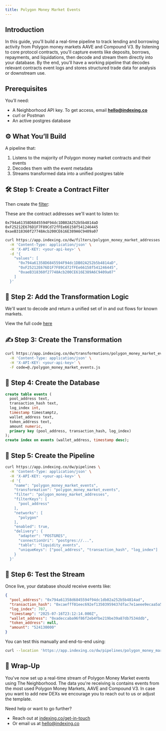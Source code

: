 ```yaml
---
title: Polygon Money Market Events
---
```


## Introduction

In this guide, you'll build a real-time pipeline to track lending and borrowing activity from Polygon money markets AAVE and Compound V3. By listening to core protocol contracts, you'll capture events like deposits, borrows, repayments, and liquidations, then decode and stream them directly into your database. By the end, you'll have a working pipeline that decodes relevant contracts event logs and stores structured trade data for analysis or downstream use.

## Prerequisites

You’ll need:

- A Neighborhood API key. To get access, email [**hello@indexing.co**](mailto:hello@indexing.co)
- curl or Postman
- An active postgres database

## ⚙️ What You’ll Build

A pipeline that:

1. Listens to the majority of Polygon money market contracts and their events
2. Decodes them with the event metadata
3. Streams transformed data into a unified postgres table

## 🛠️ Step 1: Create a Contract Filter

Then create the [filter](https://docs.indexing.co/guide/filters/add):

These are the contract addresses we'll want to listen to:

```text
0x794a61358D6845594F94dc1DB02A252b5b4814aD
0xF25212E676D1F7F89Cd72fFEe66158f541246445
0xaeB318360f27748Acb200CE616E389A6C9409a07
```

```bash
curl https://app.indexing.co/dw/filters/polygon_money_market_addresses \
  -H 'Content-Type: application/json' \
  -H 'X-API-KEY: <your-api-key>' \
  -d '{
    "values": [
      "0x794a61358D6845594F94dc1DB02A252b5b4814aD",
      "0xF25212E676D1F7F89Cd72fFEe66158f541246445",
      "0xaeB318360f27748Acb200CE616E389A6C9409a07"
    ]
  }'
```

## 🔄 Step 2: Add the Transformation Logic

We'll want to decode and return a unified set of in and out flows for known markets.

View the full code [here](https://github.com/indexing-co/docs/blob/main/examples/transformations/polygon_money_market_events.js)

## ✍️ Step 3: Create the Transformation

```bash
curl https://app.indexing.co/dw/transformations/polygon_money_market_events \
  -H 'Content-Type: application/json' \
  -H 'X-API-KEY: <your-api-key>' \
  -F code=@./polygon_money_market_events.js
```

## 💽 Step 4: Create the Database

```sql
create table events (
  pool_address text,
  transaction_hash text,
  log_index int,
  timestamp timestamptz,
  wallet_address text,
  token_address text,
  amount numeric,
  primary key (pool_address, transaction_hash, log_index)
);
create index on events (wallet_address, timestamp desc);
```

## 🔗 Step 5: Create the Pipeline

```bash
curl https://app.indexing.co/dw/pipelines \
  -H 'Content-Type: application/json' \
  -H 'X-API-KEY: <your-api-key>' \
  -d '{
    "name": "polygon_money_market_events",
    "transformation": "polygon_money_market_events",
    "filter": "polygon_money_market_addresses",
    "filterKeys": [
      "pool_address"
    ],
    "networks": [
      "polygon"
    ],
    "enabled": true,
    "delivery": {
      "adapter": "POSTGRES",
      "connectionUri": "postgres://...",
      "table": "liquidity_events",
      "uniqueKeys": ["pool_address", "transaction_hash", "log_index"]
    }
  }'
```

## 🥺 Step 6: Test the Stream

Once live, your database should receive events like:

```json
{
  "pool_address": "0x794a61358d6845594f94dc1db02a252b5b4814ad",
  "transaction_hash": "0xcaefff01eec692ef13503959437dfac7e1aeee9ecaa5a5d7b640a5dda30cccc6",
  "log_index": 707,
  "timestamp": "2025-07-16T23:12:14.000Z",
  "wallet_address": "0xadeccaba96f86f2eb4fbe219be39a87db7534ddb",
  "token_address": null,
  "amount": "524130000"
}
```

You can test this manually and end-to-end using:

```bash
curl --location 'https://app.indexing.co/dw/pipelines/polygon_money_market_events/test/polygon/74046461' -H 'X-API-KEY: <your-api-key>'
```

## 🚀 Wrap-Up

You've now set up a real-time stream of Polygon Money Market events using The Neighborhood. The data you're receiving is contains events from the most used Polygon Money Markets, AAVE and Compound V3. In case you want to add new DEXs we encourage you to reach out to us or adjust the template.

Need help or want to go further?

- Reach out at [indexing.co/get-in-touch](https://www.indexing.co/get-in-touch)
- Or email us at [hello@indexing.co](mailto:hello@indexing.co)
